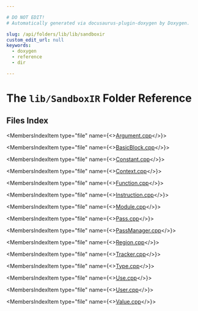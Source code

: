 ```yaml
---

# DO NOT EDIT!
# Automatically generated via docusaurus-plugin-doxygen by Doxygen.

slug: /api/folders/lib/lib/sandboxir
custom_edit_url: null
keywords:
  - doxygen
  - reference
  - dir

---
```





# The `lib/SandboxIR` Folder Reference

<DoxygenPage pluginConfig={pluginConfig}>



## Files Index

<MembersIndex>

<MembersIndexItem
  type="file"
  name={<><a href="/docs/api/files/lib/lib/sandboxir/argument-cpp">Argument.cpp</a></>}>
</MembersIndexItem>

<MembersIndexItem
  type="file"
  name={<><a href="/docs/api/files/lib/lib/sandboxir/basicblock-cpp">BasicBlock.cpp</a></>}>
</MembersIndexItem>

<MembersIndexItem
  type="file"
  name={<><a href="/docs/api/files/lib/lib/sandboxir/constant-cpp">Constant.cpp</a></>}>
</MembersIndexItem>

<MembersIndexItem
  type="file"
  name={<><a href="/docs/api/files/lib/lib/sandboxir/context-cpp">Context.cpp</a></>}>
</MembersIndexItem>

<MembersIndexItem
  type="file"
  name={<><a href="/docs/api/files/lib/lib/sandboxir/function-cpp">Function.cpp</a></>}>
</MembersIndexItem>

<MembersIndexItem
  type="file"
  name={<><a href="/docs/api/files/lib/lib/sandboxir/instruction-cpp">Instruction.cpp</a></>}>
</MembersIndexItem>

<MembersIndexItem
  type="file"
  name={<><a href="/docs/api/files/lib/lib/sandboxir/module-cpp">Module.cpp</a></>}>
</MembersIndexItem>

<MembersIndexItem
  type="file"
  name={<><a href="/docs/api/files/lib/lib/sandboxir/pass-cpp">Pass.cpp</a></>}>
</MembersIndexItem>

<MembersIndexItem
  type="file"
  name={<><a href="/docs/api/files/lib/lib/sandboxir/passmanager-cpp">PassManager.cpp</a></>}>
</MembersIndexItem>

<MembersIndexItem
  type="file"
  name={<><a href="/docs/api/files/lib/lib/sandboxir/region-cpp">Region.cpp</a></>}>
</MembersIndexItem>

<MembersIndexItem
  type="file"
  name={<><a href="/docs/api/files/lib/lib/sandboxir/tracker-cpp">Tracker.cpp</a></>}>
</MembersIndexItem>

<MembersIndexItem
  type="file"
  name={<><a href="/docs/api/files/lib/lib/sandboxir/type-cpp">Type.cpp</a></>}>
</MembersIndexItem>

<MembersIndexItem
  type="file"
  name={<><a href="/docs/api/files/lib/lib/sandboxir/use-cpp">Use.cpp</a></>}>
</MembersIndexItem>

<MembersIndexItem
  type="file"
  name={<><a href="/docs/api/files/lib/lib/sandboxir/user-cpp">User.cpp</a></>}>
</MembersIndexItem>

<MembersIndexItem
  type="file"
  name={<><a href="/docs/api/files/lib/lib/sandboxir/value-cpp">Value.cpp</a></>}>
</MembersIndexItem>

</MembersIndex>


</DoxygenPage>
